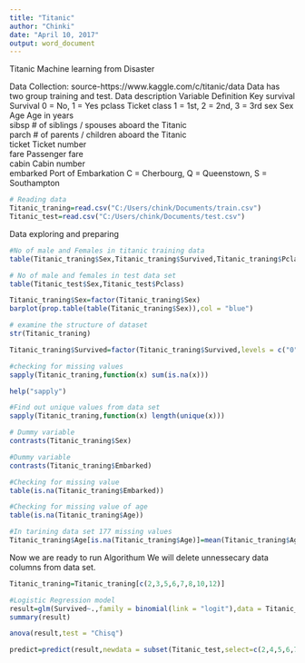 ```yaml
---
title: "Titanic"
author: "Chinki"
date: "April 10, 2017"
output: word_document
---
```

Titanic Machine learning from Disaster

Data Collection:
source-https://www.kaggle.com/c/titanic/data
Data has two group training and test.
Data description 
Variable	Definition	Key
survival	Survival	0 = No, 1 = Yes
pclass	Ticket class	1 = 1st, 2 = 2nd, 3 = 3rd
sex	Sex	
Age	Age in years	
sibsp	# of siblings / spouses aboard the Titanic	
parch	# of parents / children aboard the Titanic	
ticket	Ticket number	
fare	Passenger fare	
cabin	Cabin number	
embarked	Port of Embarkation	C = Cherbourg, Q = Queenstown, S = Southampton

```r
# Reading data
Titanic_traning=read.csv("C:/Users/chink/Documents/train.csv")
Titanic_test=read.csv("C:/Users/chink/Documents/test.csv")
```
Data exploring and preparing 

```r
#No of male and Females in titanic training data 
table(Titanic_traning$Sex,Titanic_traning$Survived,Titanic_traning$Pclass)
```

```r
# No of male and females in test data set
table(Titanic_test$Sex,Titanic_test$Pclass)
```

```r

Titanic_traning$Sex=factor(Titanic_traning$Sex)
barplot(prop.table(table(Titanic_traning$Sex)),col = "blue")
```
```r
# examine the structure of dataset
str(Titanic_traning)
```
```r
Titanic_traning$Survived=factor(Titanic_traning$Survived,levels = c("0","1"),labels = c("survived","notsurvived"))
```
```r
#checking for missing values 
sapply(Titanic_traning,function(x) sum(is.na(x)))
```
```r
help("sapply")
```

```r
#Find out unique values from data set
sapply(Titanic_traning,function(x) length(unique(x)))
```
```r
# Dummy variable
contrasts(Titanic_traning$Sex)
```
```r
#Dummy variable 
contrasts(Titanic_traning$Embarked)
```
```r
#Checking for missing value
table(is.na(Titanic_traning$Embarked))
```
```r
#Checking for missing value of age 
table(is.na(Titanic_traning$Age))

```
```r
#In tarining data set 177 missing values
Titanic_traning$Age[is.na(Titanic_traning$Age)]=mean(Titanic_traning$Age,na.rm = T)
```
Now we are ready to run Algorithum 
We will delete unnessecary data columns from data set.
```r
Titanic_traning=Titanic_traning[c(2,3,5,6,7,8,10,12)]
```

```r
#Logistic Regression model
result=glm(Survived~.,family = binomial(link = "logit"),data = Titanic_traning,control = list(maxit = 1500))
summary(result)
```
```r
anova(result,test = "Chisq")
```

```r
predict=predict(result,newdata = subset(Titanic_test,select=c(2,4,5,6,7,8,9,10,11)))


```


